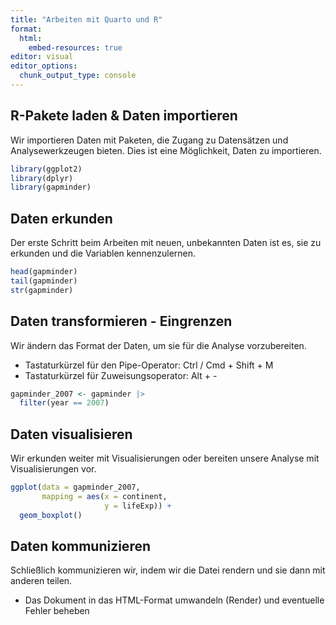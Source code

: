 ```yaml
---
title: "Arbeiten mit Quarto und R"
format:
  html:
    embed-resources: true
editor: visual
editor_options: 
  chunk_output_type: console
---
```


## R-Pakete laden & Daten importieren

Wir importieren Daten mit Paketen, die Zugang zu Datensätzen und Analysewerkzeugen bieten. Dies ist eine Möglichkeit, Daten zu importieren.

```r
library(ggplot2)
library(dplyr)
library(gapminder)
```

## Daten erkunden

Der erste Schritt beim Arbeiten mit neuen, unbekannten Daten ist es, sie zu erkunden und die Variablen kennenzulernen.

```r
head(gapminder)
tail(gapminder)
str(gapminder)
```

## Daten transformieren - Eingrenzen

Wir ändern das Format der Daten, um sie für die Analyse vorzubereiten.

-   Tastaturkürzel für den Pipe-Operator: Ctrl / Cmd + Shift + M
-   Tastaturkürzel für Zuweisungsoperator: Alt + -

```r
gapminder_2007 <- gapminder |>
  filter(year == 2007)
```

## Daten visualisieren

Wir erkunden weiter mit Visualisierungen oder bereiten unsere Analyse mit Visualisierungen vor.

```r
ggplot(data = gapminder_2007,
       mapping = aes(x = continent,
                     y = lifeExp)) +
  geom_boxplot()
```

## Daten kommunizieren

Schließlich kommunizieren wir, indem wir die Datei rendern und sie dann mit anderen teilen.

-   Das Dokument in das HTML-Format umwandeln (Render) und eventuelle Fehler beheben
